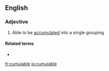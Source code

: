 ==English==

===Adjective===
{{en-adj}}

# Able to be [[accumulated]] into a single grouping

====Related terms====
* {{l|en|cumulability}}

[[fr:cumulable]]
[[io:cumulable]]